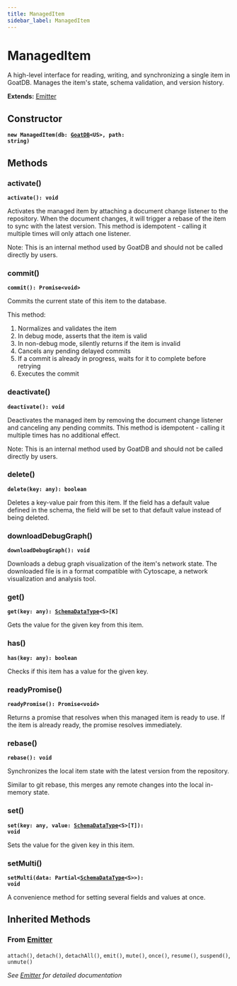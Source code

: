 ```yaml
---
title: ManagedItem
sidebar_label: ManagedItem
---
```


# ManagedItem

A high-level interface for reading, writing, and synchronizing a single item
in GoatDB. Manages the item's state, schema validation, and version history.

**Extends:** [Emitter](/api/classes/emitter)

## Constructor

**<code>new ManagedItem(db: [GoatDB](/api/classes/goatdb)&lt;US&gt;, path: string)</code>**

## Methods

### activate()

**<code>activate(): void</code>**

Activates the managed item by attaching a document change listener to the
repository. When the document changes, it will trigger a rebase of the item
to sync with the latest version. This method is idempotent - calling it
multiple times will only attach one listener.

Note: This is an internal method used by GoatDB and should not be called
directly by users.

### commit()

**<code>commit(): Promise&lt;void&gt;</code>**

Commits the current state of this item to the database.

This method:
1. Normalizes and validates the item
2. In debug mode, asserts that the item is valid
3. In non-debug mode, silently returns if the item is invalid
4. Cancels any pending delayed commits
5. If a commit is already in progress, waits for it to complete before retrying
6. Executes the commit

### deactivate()

**<code>deactivate(): void</code>**

Deactivates the managed item by removing the document change listener and
canceling any pending commits. This method is idempotent - calling it
multiple times has no additional effect.

Note: This is an internal method used by GoatDB and should not be called
directly by users.

### delete()

**<code>delete(key: any): boolean</code>**

Deletes a key-value pair from this item. If the field has a default value
defined in the schema, the field will be set to that default value instead
of being deleted.

### downloadDebugGraph()

**<code>downloadDebugGraph(): void</code>**

Downloads a debug graph visualization of the item's network state.
The downloaded file is in a format compatible with Cytoscape, a network
visualization and analysis tool.

### get()

**<code>get(key: any): [SchemaDataType](/api/types/schemadatatype)&lt;S&gt;[K]</code>**

Gets the value for the given key from this item.

### has()

**<code>has(key: any): boolean</code>**

Checks if this item has a value for the given key.

### readyPromise()

**<code>readyPromise(): Promise&lt;void&gt;</code>**

Returns a promise that resolves when this managed item is ready to use.
If the item is already ready, the promise resolves immediately.

### rebase()

**<code>rebase(): void</code>**

Synchronizes the local item state with the latest version from the
repository.

Similar to git rebase, this merges any remote changes into the local
in-memory state.

### set()

**<code>set(key: any, value: [SchemaDataType](/api/types/schemadatatype)&lt;S&gt;[T]): void</code>**

Sets the value for the given key in this item.

### setMulti()

**<code>setMulti(data: Partial&lt;[SchemaDataType](/api/types/schemadatatype)&lt;S&gt;&gt;): void</code>**

A convenience method for setting several fields and values at once.

## Inherited Methods

### From [Emitter](/api/classes/emitter)

`attach()`, `detach()`, `detachAll()`, `emit()`, `mute()`, `once()`, `resume()`, `suspend()`, `unmute()`

*See [Emitter](/api/classes/emitter) for detailed documentation*

